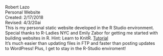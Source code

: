 Robert Lazo<br>
Personal Website<br>
Created:  2/17/2018<br> 
Revised:  4/3/20ai<br>
This is my personal static website developed in the R Studio environment.<br>
Special thanks to R-Ladies NYC and Emily Zabor for getting me started with building websites in R. Hint: Learn to KnitR. [Tutorial](http://www.emilyzabor.com/tutorials/rmarkdown_websites_tutorial.html#personal_websites)<br>
It's much easier than updating files in FTP and faster than posting updates to WordPress! Plus, I get to stay in the R-Studio enviroment!<br>
